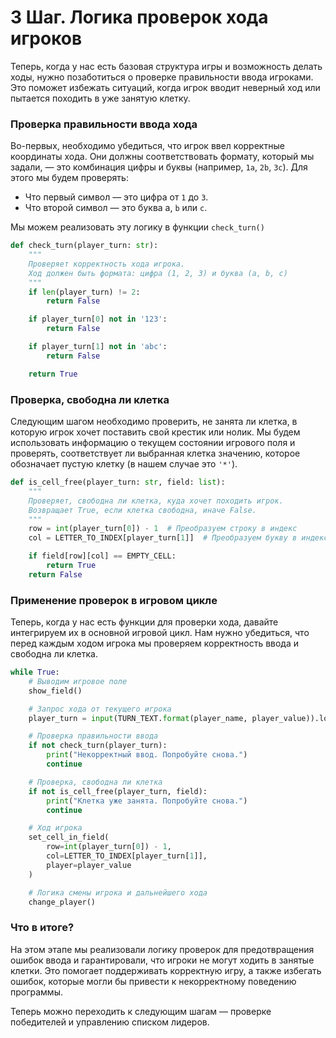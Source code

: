 # 3 Шаг. Логика проверок хода игроков

Теперь, когда у нас есть базовая структура игры и возможность делать ходы, нужно позаботиться о проверке правильности ввода игроками. Это поможет избежать ситуаций, когда игрок вводит неверный ход или пытается походить в уже занятую клетку.

### Проверка правильности ввода хода

Во-первых, необходимо убедиться, что игрок ввел корректные координаты хода. Они должны соответствовать формату, который мы задали, — это комбинация цифры и буквы (например, `1a`, `2b`, `3c`). Для этого мы будем проверять:

- Что первый символ — это цифра от `1` до `3`.
- Что второй символ — это буква a, `b` или `c`.

Мы можем реализовать эту логику в функции `check_turn()`

```python
def check_turn(player_turn: str):
    """
    Проверяет корректность хода игрока.
    Ход должен быть формата: цифра (1, 2, 3) и буква (a, b, c)
    """
    if len(player_turn) != 2:
        return False

    if player_turn[0] not in '123':
        return False

    if player_turn[1] not in 'abc':
        return False

    return True
```

### Проверка, свободна ли клетка

Следующим шагом необходимо проверить, не занята ли клетка, в которую игрок хочет поставить свой крестик или нолик. Мы будем использовать информацию о текущем состоянии игрового поля и проверять, соответствует ли выбранная клетка значению, которое обозначает пустую клетку (в нашем случае это `'*'`).

```python
def is_cell_free(player_turn: str, field: list):
    """
    Проверяет, свободна ли клетка, куда хочет походить игрок.
    Возвращает True, если клетка свободна, иначе False.
    """
    row = int(player_turn[0]) - 1  # Преобразуем строку в индекс
    col = LETTER_TO_INDEX[player_turn[1]]  # Преобразуем букву в индекс

    if field[row][col] == EMPTY_CELL:
        return True
    return False
```

### Применение проверок в игровом цикле

Теперь, когда у нас есть функции для проверки хода, давайте интегрируем их в основной игровой цикл. Нам нужно убедиться, что перед каждым ходом игрока мы проверяем корректность ввода и свободна ли клетка.

```python
while True:
    # Выводим игровое поле
    show_field()

    # Запрос хода от текущего игрока
    player_turn = input(TURN_TEXT.format(player_name, player_value)).lower()

    # Проверка правильности ввода
    if not check_turn(player_turn):
        print("Некорректный ввод. Попробуйте снова.")
        continue

    # Проверка, свободна ли клетка
    if not is_cell_free(player_turn, field):
        print("Клетка уже занята. Попробуйте снова.")
        continue

    # Ход игрока
    set_cell_in_field(
        row=int(player_turn[0]) - 1, 
        col=LETTER_TO_INDEX[player_turn[1]], 
        player=player_value
    )

    # Логика смены игрока и дальнейшего хода
    change_player()
```

### Что в итоге?

На этом этапе мы реализовали логику проверок для предотвращения ошибок ввода и гарантировали, что игроки не могут ходить в занятые клетки. Это помогает поддерживать корректную игру, а также избегать ошибок, которые могли бы привести к некорректному поведению программы.

Теперь можно переходить к следующим шагам — проверке победителей и управлению списком лидеров.
